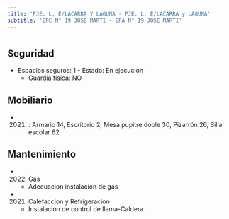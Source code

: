 ```yaml
---
title: 'PJE. L, E/LACARRA Y LAGUNA - PJE. L, E/LACARRA y LAGUNA'
subtitle: 'EPC N° 19 JOSE MARTI - EPA N° 19 JOSE MARTI'
---
```


#


## Seguridad

*  Espacios seguros: 1 - Estado: En ejecución 
    + Guardia física: NO





## Mobiliario

*  (2021) : Armario 14, Escritorio 2, Mesa pupitre doble 30, Pizarrón 26, Silla escolar 62 





## Mantenimiento

*  (2022) Gas 
    + Adecuacion instalacion de gas

*  (2021) Calefaccion y Refrigeracion 
    + Instalación de control de llama-Caldera



